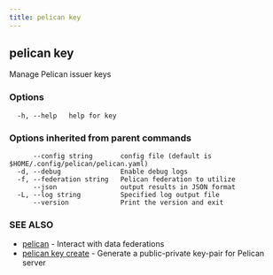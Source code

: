 ```yaml
---
title: pelican key
---
```


## pelican key

Manage Pelican issuer keys

### Options

```
  -h, --help   help for key
```

### Options inherited from parent commands

```
      --config string       config file (default is $HOME/.config/pelican/pelican.yaml)
  -d, --debug               Enable debug logs
  -f, --federation string   Pelican federation to utilize
      --json                output results in JSON format
  -L, --log string          Specified log output file
      --version             Print the version and exit
```

### SEE ALSO

* [pelican](/commands-reference/)	 - Interact with data federations
* [pelican key create](/commands-reference/key/create/)	 - Generate a public-private key-pair for Pelican server
